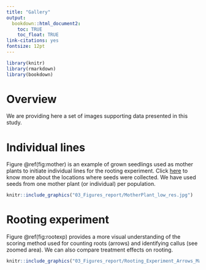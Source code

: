 ```yaml
---
title: "Gallery"
output:
  bookdown::html_document2: 
    toc: TRUE
    toc_float: TRUE
link-citations: yes
fontsize: 12pt
---
```


```r
library(knitr)
library(rmarkdown)
library(bookdown)
```

# Overview

We are providing here a set of images supporting data presented in this study.

# Individual lines

Figure \@ref(fig:mother) is an example of grown seedlings used as mother plants to initiate individual lines for the rooting experiment. Click [here](https://svenbuerki.github.io/Sagebrush_rooting_in_vitro_prop/location_pop.html) to know more about the locations where seeds were collected. We have used seeds from one mother plant (or individual) per population. 

```r
knitr::include_graphics("03_Figures_report/MotherPlant_low_res.jpg")
```

# Rooting experiment

Figure \@ref(fig:rootexp) provides a more visual understanding of the scoring method used for counting roots (arrows) and identifying callus (see zoomed area). We can also compare treatment effects on rooting.  

```r
knitr::include_graphics("03_Figures_report/Rooting_Experiment_Arrows_Magnifier_low_res.jpg")
```
